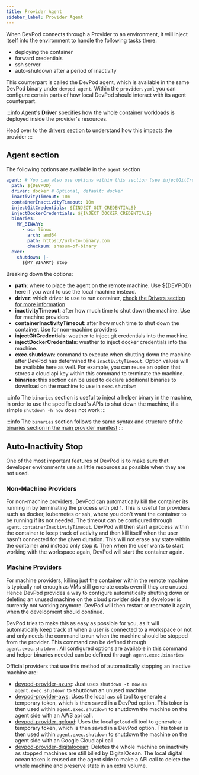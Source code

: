 ```yaml
---
title: Provider Agent
sidebar_label: Provider Agent
---
```


When DevPod connects through a Provider to an environment, it will inject itself into the environment to handle the following tasks there:
- deploying the container
- forward credentials
- ssh server
- auto-shutdown after a period of inactivity

This counterpart is called the DevPod agent, which is available in the same DevPod binary under `devpod agent`.
Within the `provider.yaml` you can configure certain parts of how local DevPod should interact with its agent counterpart.

:::info
Agent's **Driver** specifies how the whole container workloads is deployed inside
the provider's resources.

Head over to the [drivers section](./driver.mdx) to understand how this impacts
the provider
:::

## Agent section

The following options are available in the `agent` section

```yaml
agent: # You can also use options within this section (see injectGitCredentials as example)
  path: ${DEVPOD}
  driver: docker # Optional, default: docker
  inactivityTimeout: 10m
  containerInactivityTimeout: 10m
  injectGitCredentials: ${INJECT_GIT_CREDENTIALS}
  injectDockerCredentials: ${INJECT_DOCKER_CREDENTIALS}
  binaries:
    MY_BINARY:
      - os: linux
        arch: amd64
        path: https://url-to-binary.com
        checksum: shasum-of-binary
  exec:
    shutdown: |-
      ${MY_BINARY} stop
```

Breaking down the options:

- **path**: where to place the agent on the remote machine. Use ${DEVPOD} here if you want to use the local machine instead.
- **driver**: which driver to use to run container, [check the Drivers section for more information](./driver.mdx)
- **inactivityTimeout**: after how much time to shut down the machine. Use for machine providers
- **containerInactivityTimeout**: after how much time to shut down the container. Use for non-machine providers
- **injectGitCredentials**: weather to inject git credentials into the machine.
- **injectDockerCredentials**: weather to inject docker credentials into the machine.
- **exec.shutdown**: command to execute when shutting down the machine after DevPod has determined the `inactivityTimeout`. Option values will be available here as well. For example, you can reuse an option that stores a cloud api key within this command to terminate the machine.
- **binaries**: this section can be used to declare additional binaries to download on the machine to use in `exec.shutdown`

:::info
The `binaries` section is useful to inject a helper binary in the machine, in order to
use the specific cloud's APIs to shut down the machine, if a simple `shutdown -h now` does not work
:::

:::info
The `binaries` section follows the same syntax and structure of the [binaries section in the main provider manifest](./binaries.mdx)
:::

## Auto-Inactivity Stop

One of the most important features of DevPod is to make sure that developer environments use as little resources as possible when they are not used.

### Non-Machine Providers

For non-machine providers, DevPod can automatically kill the container its running in by terminating the process with pid 1. This is useful for providers such as docker, kubernetes or ssh, where you don't want the container to be running if its not needed. The timeout can be configured through `agent.containerInactivityTimeout`. DevPod will then start a process within the container to keep track of activity and then kill itself when the user hasn't connected for the given duration. This will not erase any state within the container and instead only stop it. Then when the user wants to start working with the workspace again, DevPod will start the container again.

### Machine Providers

For machine providers, killing just the container within the remote machine is typically not enough as VMs still generate costs even if they are unused.
Hence DevPod provides a way to configure automatically shutting down or deleting an unused machine on the cloud provider side if a developer is currently not working anymore.
DevPod will then restart or recreate it again, when the development should continue.

DevPod tries to make this as easy as possible for you, as it will automatically keep track of when a user is connected to a workspace or not and only needs the command to run when the machine should be stopped from the provider.
This command can be defined through `agent.exec.shutdown`.
All configured options are available in this command and helper binaries needed can be defined through `agent.exec.binaries`

Official providers that use this method of automatically stopping an inactive machine are:
- [devpod-provider-azure](https://github.com/loft-sh/devpod-provider-azure): Just uses `shutdown -t now` as `agent.exec.shutdown` to shutdown an unused machine.
- [devpod-provider-aws](https://github.com/loft-sh/devpod-provider-aws): Uses the local `aws` cli tool to generate a temporary token, which is then saved in a DevPod option. This token is then used within `agent.exec.shutdown` to shutdown the machine on the agent side with an AWS api call.
- [devpod-provider-gcloud](https://github.com/loft-sh/devpod-provider-gcloud): Uses the local `gcloud` cli tool to generate a temporary token, which is then saved in a DevPod option. This token is then used within `agent.exec.shutdown` to shutdown the machine on the agent side with an Google Cloud api call.
- [devpod-provider-digitalocean](https://github.com/loft-sh/devpod-provider-digitalocean): Deletes the whole machine on inactivity as stopped machines are still billed by DigitalOcean. The local digital ocean token is reused on the agent side to make a API call to delete the whole machine and preserve state in an extra volume.